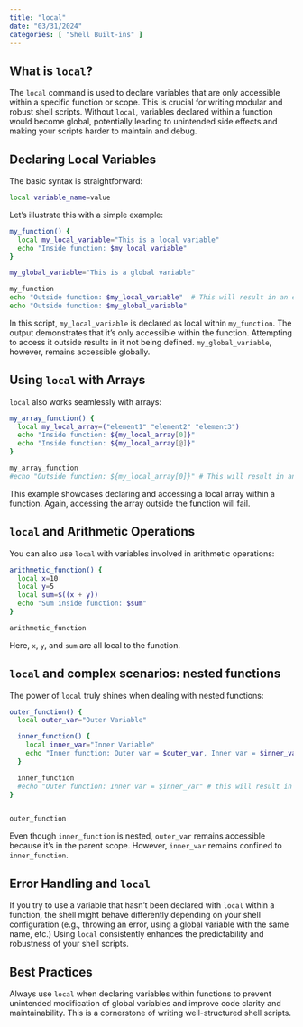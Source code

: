 ```yaml
---
title: "local"
date: "03/31/2024"
categories: [ "Shell Built-ins" ]
---
```

## What is `local`?

The `local` command is used to declare variables that are only accessible within a specific function or scope. This is crucial for writing modular and robust shell scripts.  Without `local`, variables declared within a function would become global, potentially leading to unintended side effects and making your scripts harder to maintain and debug.


## Declaring Local Variables

The basic syntax is straightforward:

```bash
local variable_name=value
```

Let's illustrate this with a simple example:

```bash
my_function() {
  local my_local_variable="This is a local variable"
  echo "Inside function: $my_local_variable"
}

my_global_variable="This is a global variable"

my_function
echo "Outside function: $my_local_variable"  # This will result in an error or an empty string
echo "Outside function: $my_global_variable"
```

In this script, `my_local_variable` is declared as local within `my_function`.  The output demonstrates that it's only accessible within the function. Attempting to access it outside results in it not being defined.  `my_global_variable`, however, remains accessible globally.


## Using `local` with Arrays

`local` also works seamlessly with arrays:

```bash
my_array_function() {
  local my_local_array=("element1" "element2" "element3")
  echo "Inside function: ${my_local_array[0]}"
  echo "Inside function: ${my_local_array[@]}"
}

my_array_function
#echo "Outside function: ${my_local_array[0]}" # This will result in an error or an empty string

```

This example showcases declaring and accessing a local array within a function.  Again, accessing the array outside the function will fail.

## `local` and Arithmetic Operations

You can also use `local` with variables involved in arithmetic operations:

```bash
arithmetic_function() {
  local x=10
  local y=5
  local sum=$((x + y))
  echo "Sum inside function: $sum"
}

arithmetic_function
```

Here, `x`, `y`, and `sum` are all local to the function.


##  `local` and complex scenarios: nested functions

The power of `local` truly shines when dealing with nested functions:

```bash
outer_function() {
  local outer_var="Outer Variable"

  inner_function() {
    local inner_var="Inner Variable"
    echo "Inner function: Outer var = $outer_var, Inner var = $inner_var"
  }

  inner_function
  #echo "Outer function: Inner var = $inner_var" # this will result in an error because inner_var is not accessible here
}


outer_function
```

Even though `inner_function` is nested, `outer_var` remains accessible because it's in the parent scope.  However, `inner_var` remains confined to `inner_function`.


##  Error Handling and `local`

If you try to use a variable that hasn't been declared with `local` within a function, the shell might behave differently depending on your shell configuration (e.g., throwing an error, using a global variable with the same name, etc.)  Using `local` consistently enhances the predictability and robustness of your shell scripts.


## Best Practices

Always use `local` when declaring variables within functions to prevent unintended modification of global variables and improve code clarity and maintainability.  This is a cornerstone of writing well-structured shell scripts.


